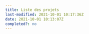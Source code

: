 ```yaml
---
title: Liste des projets
last-modified: 2021-10-01 10:17:36Z
date: 2021-10-01 10:13:07Z
completed?: no
---
```


